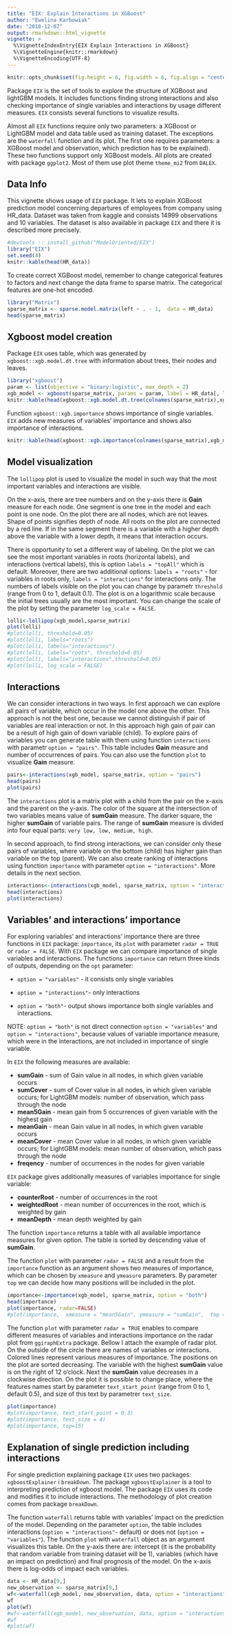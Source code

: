 ---
title: "EIX: Explain Interactions in XGBoost"
author: "Ewelina Karbowiak"
date: "2018-12-07"
output: rmarkdown::html_vignette
vignette: >
  %\VignetteIndexEntry{EIX Explain Interactions in XGBoost}
  %\VignetteEngine{knitr::rmarkdown}
  %\VignetteEncoding{UTF-8}
---

```{r, echo=FALSE}
knitr::opts_chunk$set(fig.height = 6, fig.width = 6, fig.align = "center")

```

Package `EIX` is the set of tools to explore the structure of XGBoost and lightGBM models. It includes functions finding strong interactions and also checking importance of single variables and interactions by usage different measures. `EIX` consists several functions to visualize results.

Almost all `EIX` functions require only two parameters: a XGBoost or LightGBM model and data table used as training dataset. The exceptions are the `waterfall` function and its plot. The first one requires parameters: a XGBoost model and observation, which prediction has to be explained). These two functions support only XGBoost models. All plots are created with package `ggplot2`. Most of them use plot theme `theme_mi2` from `DALEX`.

## Data Info

This vignette shows usage of `EIX` package. It lets to explain XGBoost prediction model concerning departures of employees from company using HR_data. Dataset was taken from kaggle and consists 14999 observations and 10 variables. The dataset is also available in package `EIX` and there it is described more precisely.

```{r}
#devtools :: install_github("ModelOriented/EIX")
library("EIX")
set.seed(4)
knitr::kable(head(HR_data))
```

To create correct XGBoost model, remember to change categorical features to factors and next change the data frame to sparse matrix. The categorical features are one-hot encoded.

```{r, warning=FALSE, message=FALSE}
library("Matrix")
sparse_matrix <- sparse.model.matrix(left ~ . - 1,  data = HR_data)
head(sparse_matrix)
```


## Xgboost model creation

Package `EIX` uses table, which was generated by `xgboost::xgb.model.dt.tree` with information about trees, their nodes and leaves.

```{r}
library("xgboost")
param <- list(objective = "binary:logistic", max_depth = 2)
xgb_model <- xgboost(sparse_matrix, params = param, label = HR_data[, left] == 1, nrounds = 50, verbose = FALSE)
knitr::kable(head(xgboost::xgb.model.dt.tree(colnames(sparse_matrix),xgb_model)))
```

Function `xgboost::xgb.importance` shows importance of single variables. `EIX` adds new measures of variables’ importance and shows also importance of interactions.

```{r}
knitr::kable(head(xgboost::xgb.importance(colnames(sparse_matrix),xgb_model)))
```

## Model visualization

The `lollipop` plot is used to visualize the model in such way that the most important variables and interactions are visible. 

On the x-axis, there are tree numbers and on the y-axis there is **Gain** measure for each node. One segment is one tree in the model and each point is one node. On the plot there are all nodes, which are not leaves. Shape of points signifies depth of node. All roots on the plot are connected by a red line. If in the same segment there is a variable with a higher depth above the variable with a lower depth, it means that interaction occurs.

There is opportunity to set a different way of labeling. On the plot we can see the most important variables in roots (horizontal labels), and interactions (vertical labels), this is option `labels = "topAll"` which is default. Moreover, there are two additional options: `labels = "roots"` - for variables in roots only, `labels = "interactions"` for interactions only. The numbers of labels visible on the plot you can change by parametr `threshold` (range from 0 to 1, default 0.1).
The plot is on a logarithmic scale because the initial trees usually are the most important. You can change the scale of the plot by setting the parameter `log_scale = FALSE`.

```{r}
lolli<-lollipop(xgb_model,sparse_matrix)
plot(lolli)
#plot(lolli, threshold=0.05)
#plot(lolli, labels="roots")
#plot(lolli, labels="interactions")
#plot(lolli, labels="roots", threshold=0.05)
#plot(lolli, labels="interactions",threshold=0.05)
#plot(lolli, log_scale = FALSE)
```


## Interactions

We can consider interactions in two ways. In first approach we can explore all pairs of variable, which occur in the model one above the other. This approach is not the best one, because we cannot distinguish if pair of variables are real interaction or not. In this approach high gain of pair can be a result of high gain of down variable (child). To explore pairs of variables you can generate table with them using function `interactions` with parametr `option = "pairs"`. This table includes **Gain** measure and  number of occurrences of pairs. You can also use the function `plot` to visualize **Gain** measure.

```{r}
pairs<-interactions(xgb_model, sparse_matrix, option = "pairs")
head(pairs)
plot(pairs)
```

The `interactions` plot is a matrix plot with a child from the pair on the x-axis and the parent on the y-axis. The color of the square at the intersection of two variables means value of **sumGain** measure. The darker square, the higher **sumGain** of variable pairs. The range of **sumGain** measure is divided into four equal parts: `very low, low, medium, high`.

In second approach, to find strong interactions, we can consider only these pairs of variables, where variable on the bottom (child) has higher gain than variable on the top (parent). We can also create ranking of interactions using function `importance` with parameter `option = "interactions"`. More details in the next section.

```{r, warning=FALSE, message=FALSE}
interactions<-interactions(xgb_model, sparse_matrix, option = "interactions")
head(interactions)
plot(interactions)
```


## Variables' and interactions’ importance

For exploring variables’ and interactions’ importance there are three functions in `EIX` package: `importance`, its `plot` with parameter `radar = TRUE` or `radar = FALSE`.
With `EIX` package we can compare importance of single variables and interactions. The functions `importance` can return three kinds of outputs, depending on the `opt` parameter:

 * `option = "variables"` - it consists only single variables

 * `option = "interactions"`- only interactions

 * `option = "both"`-  output shows importance both single variables and interactions.
 
 NOTE: `option = "both"` is not direct connection `option = "variables"` and `option = "interactions"`, because values of variable importance measure, which were in the interactions, are not included in importance of single variable.

In `EIX` the following measures are available:

* **sumGain** - sum of Gain value in all nodes, in which given variable occurs
* **sumCover** - sum of Cover value in all nodes, in which given variable occurs; for LightGBM models: number of observation, which pass through the node
* **mean5Gain** - mean gain from 5 occurrences of given variable with the highest gain
* **meanGain** - mean Gain value in all nodes, in which given variable occurs
* **meanCover** - mean Cover value in all nodes, in which given variable occurs; for LightGBM models: mean number of observation, which pass through the node
* **freqency** - number of occurrences in the nodes for given variable

`EIX` package gives additionally measures of variables importance for single variable:

* **counterRoot** - number of occurrences in the root
* **weightedRoot**  - mean number of occurrences in the root, which is weighted by gain
* **meanDepth ** - mean depth weighted by gain

The function `importance` returns a table with all available importance measures for given option. 
The table is sorted by descending value of **sumGain**.

The function `plot` with parameter  `radar = FALSE` and a result from the `importance` function as an argument  shows two measures of importance, which can be chosen by `xmeasure` and `ymeasure` parameters. By parameter `top` we can decide how many positions will be included in the plot.

```{r}
importance<-importance(xgb_model, sparse_matrix, option = "both")
head(importance)
plot(importance, radar=FALSE)
#plot(importance,  xmeasure = "mean5Gain", ymeasure = "sumGain",  top = 15, radar=FALSE)
```

The function `plot` with parameter `radar = TRUE` enables to compare different measures of variables and interactions importance on the radar plot from `ggiraphExtra` package.
Bellow I attach the example of radar plot. On the outside of the circle there are names of variables or interactions. Colored lines represent various measures  of importance. The positions on the plot are sorted decreasing. The variable with the highest **sumGain** value is on the right of 12 o'clock. Next the **sumGain** value decreases in a clockwise direction.  On the plot it is possible to change place, where the features names start by parameter `text_start_point` (range from 0 to 1, default 0.5), and size of this text by parametrer `text_size`.

```{r}
plot(importance)
#plot(importance, text_start_point = 0.3)
#plot(importance, text_size = 4)
#plot(importance, top=15)
```

## Explanation of single prediction including interactions

For single prediction explaining package `EIX` uses two packages: `xgboostExplainer` i `breakDown`. The package `xgboostExplainer` is a tool to interpreting prediction of xgboost model. The package `EIX` uses its code and modifies it to include interactions. The methodology of plot creation comes from package `breakDown`.

The function `waterfall` returns table with variables’ impact on the prediction of the model.  Depending on the parameter `option`, the table includes interactions (`option = "interactions"`- default) or does not (`option = "variables"`). The function `plot` with `waterfall` object as an argument visualizes this table. On the y-axis there are: intercept (it is the probability that random variable from training dataset will be 1), variables (which have an impact on prediction) and final prognosis of the model. On the x-axis there is log-odds of impact each variables.

```{r}
data <- HR_data[9,]
new_observation <- sparse_matrix[9,]
wf<-waterfall(xgb_model, new_observation, data, option = "interactions")
wf
plot(wf)
#wf<-waterfall(xgb_model, new_observation, data, option = "interactions", baseline = "intercept")
#wf
#plot(wf)
```

